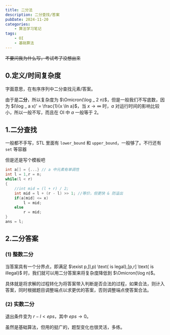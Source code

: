 ```yaml
---
title: 二分法
description: 二分查找/答案
pubDate: 2024-11-20
categories:
    - 算法学习笔记
tags:
    - OI
    - 基础算法
---
```


~~不要问我为什么写，考试考了没想出来~~

## 0.定义/时间复杂度

字面意思，在有序序列中二分查找元素/答案。

由于是**二分**，所以复杂度为 $\Omicron(\log _ 2 n)$，但是一般我们不写底数，因为 $(\log _ a x)' = \frac{1}{x \ln a}$，当 $x \to \infty$ 时，$a$ 对运行时间的影响比较小，所以一般不写，而且在 OI 中 $a$ 一般等于 $2$。

## 1.二分查找

一般都不手写，STL 里面有 `lower_bound` 和 `upper_bound`，一般够了。不行还有 `set` 等容器

但是还是写个模板吧

```cpp
int a[] = {...} // a 中元素有单调性
int l = 1,r = n;
while(l < r)
{
    //int mid = (l + r) / 2;
    int mid = l + (r - l) >> 1; //等价，但更快 & 防溢出
    if(a[mid] <= x)
        l = mid;
    else
        r = mid;
}
ans = l;
```

## 2.二分答案

### (1) 整数二分

当答案具有一个分界点，即满足 $\exist p,[l,p) \text{ is legal},[p,r] \text{ is illegal}$ 时，我们就可以用二分答案来将复杂度降低到 $\Omicron(\log n)$。

具体就是将求解的过程转化为将答案带入判断是否合法的过程，如果合法，则计入答案，同时根据题目调整端点以求更优的答案，否则调整端点使答案合法。

### (2) 实数二分

退出条件变为 $r - l \lt eps$，其中 $eps \to 0$。

虽然是基础算法，但用的挺广的，题型变化也很灵活，多练。